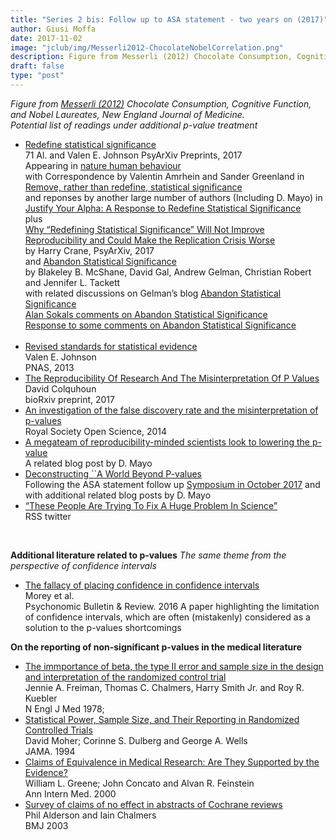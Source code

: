 ```yaml
---
title: "Series 2 bis: Follow up to ASA statement - two years on (2017)"
author: Giusi Moffa
date: 2017-11-02
image: "jclub/img/Messerli2012-ChocolateNobelCorrelation.png"
description: Figure from Messerli (2012) Chocolate Consumption, Cognitive Function, and Nobel Laureates, New England Journal of Medicine.
draft: false
type: "post"
---
```


<!-- Dates of last meeting of 2nd series, November 2nd, 2017 -->

_Figure from [Messerli (2012)](http://www.biostat.jhsph.edu/courses/bio621/misc/Chocolate%20consumption%20cognitive%20function%20and%20nobel%20laurates%20(NEJM).pdf) Chocolate Consumption, Cognitive Function, and Nobel Laureates, New England Journal of Medicine._  
_Potential list of readings under additional p-value treatment_

* [Redefine statistical significance](https://osf.io/preprints/psyarxiv/mky9j/)  
71 Al. and Valen E. Johnson
PsyArXiv Preprints, 2017  
Appearing in [nature human behaviour](https://www.nature.com/articles/s41562-017-0189-z)  
with Correspondence by Valentin Amrhein and Sander Greenland in [Remove, rather than redefine, statistical significance](https://www.nature.com/articles/s41562-017-0224-0)  
and reponses by another large number of authors (Including D. Mayo) in  
[Justify Your Alpha: A Response to Redefine Statistical Significance](https://psyarxiv.com/9s3y6/)  
plus  
[Why "Redefining Statistical Significance" Will Not Improve Reproducibility and Could Make the Replication Crisis Worse](https://psyarxiv.com/bp2z4)  
by Harry Crane, PsyArXiv, 2017  
and [Abandon Statistical Significance](https://arxiv.org/abs/1709.07588)  
by Blakeley B. McShane, David Gal, Andrew Gelman, Christian Robert and Jennifer L. Tackett  
with related discussions on Gelman's blog
[Abandon Statistical Significance](http://andrewgelman.com/2017/09/26/abandon-statistical-significance/)  
[Alan Sokals comments on Abandon Statistical Significance](http://andrewgelman.com/2017/10/03/alan-sokals-comments-abandon-statistical-significance/)  
[Response to some comments on  Abandon Statistical Significance](http://andrewgelman.com/2017/10/02/response-comments-abandon-statistical-significance/)  
<!---->
&nbsp;
* [Revised standards for statistical evidence](http://www.pnas.org/content/110/48/19313.abstract)  
Valen E. Johnson  
PNAS, 2013  
<!---->
* [The Reproducibility Of Research And The Misinterpretation Of P Values](http://www.biorxiv.org/content/early/2017/05/31/144337)  
David Colquhoun  
bioRxiv preprint, 2017  
<!---->
* [An investigation of the false discovery rate and the misinterpretation of p-values](http://rsos.royalsocietypublishing.org/content/1/3/140216)  
Royal Society Open Science, 2014  
<!---->
* [A megateam of reproducibility-minded scientists look to lowering the p-value](https://errorstatistics.com/2017/07/25/a-megateam-of-reproducibility-minded-scientists-look-to-lowering-the-p-value/)  
A related blog post by D. Mayo  
<!---->
* [Deconstructing ``A World Beyond P-values](https://errorstatistics.com/2017/10/18/deconstructing-a-world-beyond-p-values/)  
Following the ASA statement follow up [Symposium in October 2017](https://ww2.amstat.org/meetings/ssi/2017/) and with additional related blog posts by D. Mayo  
<!---->
* ["These People Are Trying To Fix A Huge Problem In Science"](https://twitter.com/RoyalStatSoc/status/891955672799203328)  
RSS twitter  

<!--
_To be linked in a tweet in connection to reproducibility being hard in biology, as 2 sides of one dear/treasured/highly valued coin_
-->

&nbsp;

**Additional literature related to p-values**
_The same theme from the perspective of confidence intervals_

* [The fallacy of placing confidence in confidence intervals](https://link.springer.com/article/10.3758/s13423-015-0947-8)  
Morey et al.  
Psychonomic Bulletin & Review. 2016
A paper highlighting the limitation of confidence intervals, which are often (mistakenly) considered as a solution to the p-values shortcomings

__On the reporting of non-significant p-values in the medical literature__  

* [The immportance of beta, the type II error and sample size in the design and interpretation of the randomized control trial](http://www.nejm.org/doi/full/10.1056/NEJM197809282991304)  
Jennie A. Freiman, Thomas C. Chalmers, Harry Smith Jr. and Roy R. Kuebler  
N Engl J Med 1978;  
<!---->
* [Statistical Power, Sample Size, and Their Reporting in Randomized Controlled Trials](https://jamanetwork.com/journals/jama/fullarticle/376172)  
David Moher; Corinne S. Dulberg and George A. Wells  
JAMA. 1994  
<!---->
* [Claims of Equivalence in Medical Research: Are They Supported by the Evidence?](http://annals.org/aim/article/713437)  
William L. Greene; John Concato and Alvan R. Feinstein  
Ann Intern Med. 2000  
<!---->
* [Survey of claims of no effect in abstracts of Cochrane reviews](http://www.bmj.com/content/326/7387/475)  
Phil Alderson and Iain Chalmers  
BMJ 2003  